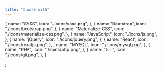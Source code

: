 ```yaml
---
title: "I work with"
---
```


  {
    name: "SASS",
    icon: "./icons/sass.png",
  },
  {
    name: "Bootstrap",
    icon: "./icons/bootstrap.png",
  },
  {
    name: "Materialize-CSS",
    icon: "./icons/materialize-css.png",
  },
  {
    name: "JavaScript",
    icon: "./icons/js.png",
  },
  {
    name: "jQuery",
    icon: "./icons/jquery.png",
  },
  {
    name: "React",
    icon: "./icons/reactjs.png",
  },
  {
    name: "MYSQL",
    icon: "./icons/mysql.png",
  },
  {
    name: "PHP",
    icon: "./icons/php.png",
  },
  {
    name: "GIT",
    icon: "./icons/git.png",
  },
]

;
